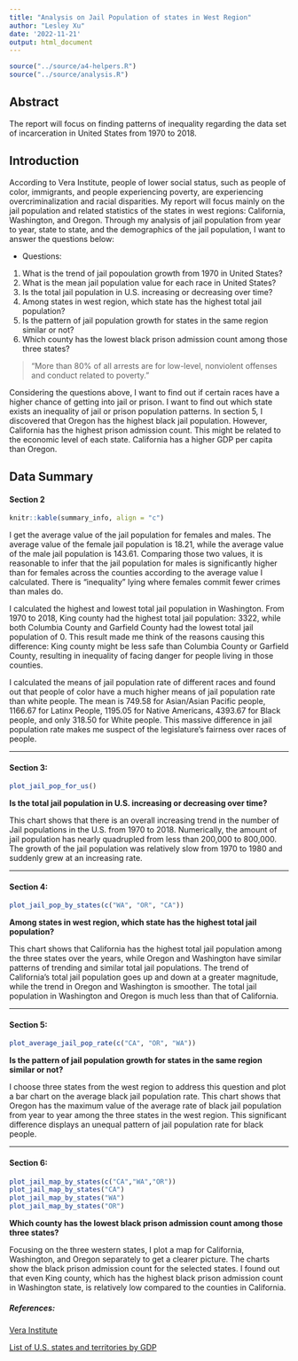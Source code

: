 ```yaml
---
title: "Analysis on Jail Population of states in West Region"
author: "Lesley Xu"
date: '2022-11-21'
output: html_document
---
```


```r
source("../source/a4-helpers.R")
source("../source/analysis.R")
```

## Abstract 
The report will focus on finding patterns of inequality regarding the data set of incarceration in United States from 1970 to 2018. 

## Introduction 
According to Vera Institute, people of lower social status, such as people of color, immigrants, and people experiencing poverty, are experiencing overcriminalization and racial disparities. My report will focus mainly on the jail population and related statistics of the states in west regions: California, Washington, and Oregon. Through my analysis of jail population from year to year, state to state, and the demographics of the jail population, I want to answer the questions below: 

+ Questions: 
1. What is the trend of jail popoulation growth from 1970 in United States? 
2. What is the mean jail population value for each race in United States?
3. Is the total jail population in U.S. increasing or decreasing over time?
4. Among states in west region, which state has the highest total jail population?
5. Is the pattern of jail population growth for states in the same region similar or not?
6. Which county has the lowest black prison admission count among those three states?

>"More than 80% of all arrests are for low-level, nonviolent offenses and conduct related to poverty. "  

Considering the questions above, I want to find out if certain races have a higher chance of getting into jail or prison. I want to find out which state exists an inequality of jail or prison population patterns. In section 5, I discovered that Oregon has the highest black jail population. However, California has the highest prison admission count. This might be related to the economic level of each state. California has a higher GDP per capita than Oregon. 

## Data Summary 

#### Section 2 

```r
knitr::kable(summary_info, align = "c")
```

I get the average value of the jail population for females and males. The average value of the female jail population is 18.21, while the average value of the male jail population is 143.61. Comparing those two values, it is reasonable to infer that the jail population for males is significantly higher than for females across the counties according to the average value I calculated. There is "inequality" lying where females commit fewer crimes than males do. 

I calculated the highest and lowest total jail population in Washington. From 1970 to 2018, King county had the highest total jail population: 3322, while both Columbia County and Garfield County had the lowest total jail population of 0. This result made me think of the reasons causing this difference: King county might be less safe than Columbia County or Garfield County, resulting in inequality of facing danger for people living in those counties. 

I calculated the means of jail population rate of different races and found out that people of color have a much higher means of jail population rate than white people. The mean is 749.58 for Asian/Asian Pacific people, 1166.67 for Latinx People, 1195.05 for Native Americans, 4393.67 for Black people, and only 318.50 for White people. This massive difference in jail population rate makes me suspect of the legislature's fairness over races of people. 

***

#### Section 3: 

```r
plot_jail_pop_for_us()
```

**Is the total jail population in U.S. increasing or decreasing over time?**

This chart shows that there is an overall increasing trend in the number of Jail populations in the U.S. from 1970 to 2018. Numerically, the amount of jail population has nearly quadrupled from less than 200,000 to 800,000. The growth of the jail population was relatively slow from 1970 to 1980 and suddenly grew at an increasing rate. 

***

#### Section 4:

```r
plot_jail_pop_by_states(c("WA", "OR", "CA"))
```

**Among states in west region, which state has the highest total jail population?** 

This chart shows that California has the highest total jail population among the three states over the years, while Oregon and Washington have similar patterns of trending and similar total jail populations. The trend of California's total jail population goes up and down at a greater magnitude, while the trend in Oregon and Washington is smoother. The total jail population in Washington and Oregon is much less than that of California. 

***

#### Section 5:
```r
plot_average_jail_pop_rate(c("CA", "OR", "WA"))
```

**Is the pattern of jail population growth for states in the same region similar or not?**

I choose three states from the west region to address this question and plot a bar chart on the average black jail population rate. This chart shows that Oregon has the maximum value of the average rate of black jail population from year to year among the three states in the west region. This significant difference displays an unequal pattern of jail population rate for black people. 

***

#### Section 6: 
```r
plot_jail_map_by_states(c("CA","WA","OR"))
plot_jail_map_by_states("CA")
plot_jail_map_by_states("WA")
plot_jail_map_by_states("OR")
```

**Which county has the lowest black prison admission count among those three states?**

Focusing on the three western states, I plot a map for California, Washington, and Oregon separately to get a clearer picture. The charts show the black prison admission count for the selected states. I found out that even King county, which has the highest black prison admission count in Washington state, is relatively low compared to the counties in California. 

##### References:
[Vera Institute](https://www.vera.org/ending-mass-incarceration/criminalization-racial-disparities)

[List of U.S. states and territories by GDP](https://en.wikipedia.org/wiki/List_of_U.S._states_and_territories_by_GDP)
